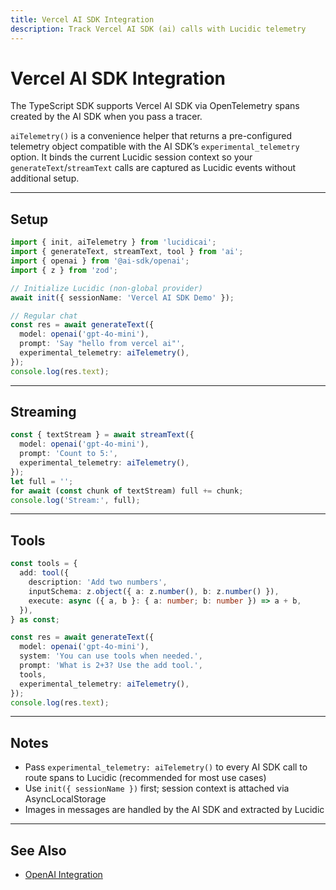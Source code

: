 ```yaml
---
title: Vercel AI SDK Integration
description: Track Vercel AI SDK (ai) calls with Lucidic telemetry
---
```


# Vercel AI SDK Integration

The TypeScript SDK supports Vercel AI SDK via OpenTelemetry spans created by the AI SDK when you pass a tracer.

`aiTelemetry()` is a convenience helper that returns a pre-configured telemetry object compatible with the AI SDK’s `experimental_telemetry` option. It binds the current Lucidic session context so your `generateText`/`streamText` calls are captured as Lucidic events without additional setup.

---

## Setup

```typescript
import { init, aiTelemetry } from 'lucidicai';
import { generateText, streamText, tool } from 'ai';
import { openai } from '@ai-sdk/openai';
import { z } from 'zod';

// Initialize Lucidic (non-global provider)
await init({ sessionName: 'Vercel AI SDK Demo' });

// Regular chat
const res = await generateText({
  model: openai('gpt-4o-mini'),
  prompt: 'Say "hello from vercel ai"',
  experimental_telemetry: aiTelemetry(),
});
console.log(res.text);
```

---

## Streaming

```typescript
const { textStream } = await streamText({
  model: openai('gpt-4o-mini'),
  prompt: 'Count to 5:',
  experimental_telemetry: aiTelemetry(),
});
let full = '';
for await (const chunk of textStream) full += chunk;
console.log('Stream:', full);
```

---

## Tools

```typescript
const tools = {
  add: tool({
    description: 'Add two numbers',
    inputSchema: z.object({ a: z.number(), b: z.number() }),
    execute: async ({ a, b }: { a: number; b: number }) => a + b,
  }),
} as const;

const res = await generateText({
  model: openai('gpt-4o-mini'),
  system: 'You can use tools when needed.',
  prompt: 'What is 2+3? Use the add tool.',
  tools,
  experimental_telemetry: aiTelemetry(),
});
console.log(res.text);
```

---

## Notes

- Pass `experimental_telemetry: aiTelemetry()` to every AI SDK call to route spans to Lucidic (recommended for most use cases)
- Use `init({ sessionName })` first; session context is attached via AsyncLocalStorage
- Images in messages are handled by the AI SDK and extracted by Lucidic

---

## See Also

- [OpenAI Integration](/typescript-sdk/integrations/openai)

